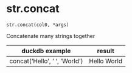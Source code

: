 # str.concat { #duckops.str.concat }

`str.concat(col0, *args)`

Concatenate many strings together

| duckdb example | result |
| -------------- | ------ |
| concat('Hello', ' ', 'World') | Hello World |
